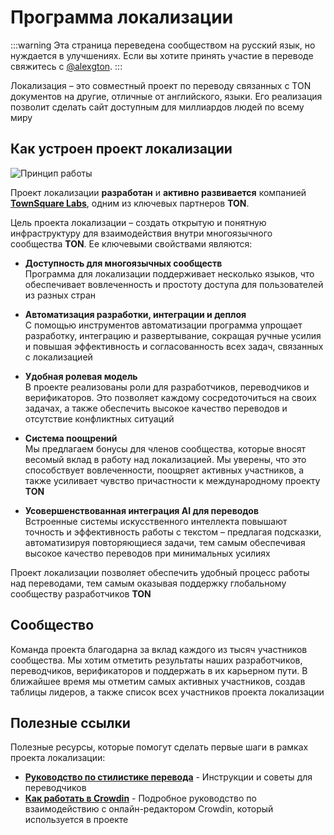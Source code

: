 # Программа локализации

:::warning
Эта страница переведена сообществом на русский язык, но нуждается в улучшениях. Если вы хотите принять участие в переводе свяжитесь с [@alexgton](https://t.me/alexgton).
:::

Локализация – это совместный проект по переводу связанных с TON документов на другие, отличные от английского, языки. Его реализация позволит сделать сайт доступным для миллиардов людей по всему миру

## Как устроен проект локализации

![Принцип работы](/img/localizationProgramGuideline/localization-program.png)

Проект локализации **разработан** и **активно развивается** компанией [**TownSquare Labs**](https://github.com/TownSquareXYZ), одним из ключевых партнеров **TON**.

Цель проекта локализации – создать открытую и понятную инфраструктуру для взаимодействия внутри многоязычного сообщества **TON**. Ее ключевыми свойствами являются:

- **Доступность для многоязычных сообществ**\
  Программа для локализации поддерживает несколько языков, что обеспечивает вовлеченность и простоту доступа для пользователей из разных стран

- **Автоматизация разработки, интеграции и деплоя**\
  С помощью инструментов автоматизации программа упрощает разработку, интеграцию и развертывание, сокращая ручные усилия и повышая эффективность и согласованность всех задач, связанных с локализацией

- **Удобная ролевая модель**\
  В проекте реализованы роли для разработчиков, переводчиков и верификаторов. Это позволяет каждому сосредоточиться на своих задачах, а также обеспечить высокое качество переводов и отсутствие конфликтных ситуаций

- **Система поощрений**\
  Мы предлагаем бонусы для членов сообщества, которые вносят весомый вклад в работу над локализацией. Мы уверены, что это способствует вовлеченности, поощряет активных участников, а также усиливает чувство причастности к международному проекту **TON**

- **Усовершенствованная интеграция AI для переводов**\
  Встроенные системы искусственного интеллекта повышают точность и эффективность работы с текстом – предлагая подсказки, автоматизируя повторяющиеся задачи, тем самым обеспечивая высокое качество переводов при минимальных усилиях

Проект локализации позволяет обеспечить удобный процесс работы над переводами, тем самым оказывая поддержку глобальному сообществу разработчиков **TON**

## Сообщество

Команда проекта благодарна за вклад каждого из тысяч участников сообщества. Мы хотим отметить результаты наших разработчиков, переводчиков, верификаторов и поддержать в их карьерном пути. В ближайшее время мы отметим самых активных участников, создав таблицы лидеров, а также список всех участников проекта локализации

## Полезные ссылки

Полезные ресурсы, которые помогут сделать первые шаги в рамках проекта локализации:

- [**Руководство по стилистике перевода**](/contribute/localization-program/translation-style-guide) - Инструкции и советы для переводчиков
- [**Как работать в Crowdin**](https://support.crowdin.com/online-editor/) - Подробное руководство по взаимодействию с онлайн-редактором Crowdin, который используется в проекте
